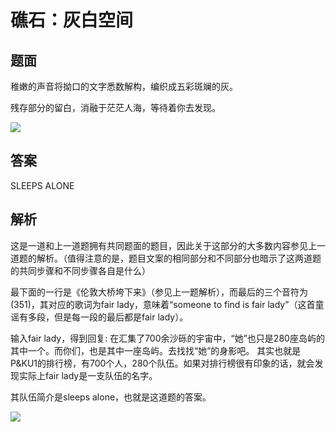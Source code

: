 # 礁石：灰白空间

## 题面

稚嫩的声音将拗口的文字悉数解构，编织成五彩斑斓的灰。

残存部分的留白，消融于茫茫人海，等待着你去发现。

![](./02-jiao-shi-hui-bai-kong-jian.assets/image_1.webp)

## 答案

<AnswerBlock>SLEEPS ALONE</AnswerBlock>

## 解析

这是一道和上一道题拥有共同题面的题目，因此关于这部分的大多数内容参见上一道题的解析。（值得注意的是，题目文案的相同部分和不同部分也暗示了这两道题的共同步骤和不同步骤各自是什么）

最下面的一行是《伦敦大桥垮下来》（参见上一题解析），而最后的三个音符为(351)，其对应的歌词为fair lady，意味着“someone to find is fair lady”（这首童谣有多段，但是每一段的最后都是fair lady）。

输入fair lady，得到回复: 在汇集了700余沙砾的宇宙中，“她”也只是280座岛屿的其中一个。而你们，也是其中一座岛屿。去找找“她”的身影吧。 其实也就是P&KU1的排行榜，有700个人，280个队伍。如果对排行榜很有印象的话，就会发现实际上fair lady是一支队伍的名字。

其队伍简介是sleeps alone，也就是这道题的答案。

![](./02-jiao-shi-hui-bai-kong-jian.assets/image_2.webp)
